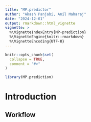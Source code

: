 ```yaml
---
title: "MP.predictor"
author: "Akash Panjabi, Anil Maharaj"
date: "2024-12-01"
output: rmarkdown::html_vignette
vignette: >
  %\VignetteIndexEntry{MP-prediction}
  %\VignetteEngine{knitr::rmarkdown}
  %\VignetteEncoding{UTF-8}
---
```


```r
knitr::opts_chunk$set(
  collapse = TRUE,
  comment = "#>"
)
```

```r
library(MP.prediction)
```

# Introduction

## Workflow
